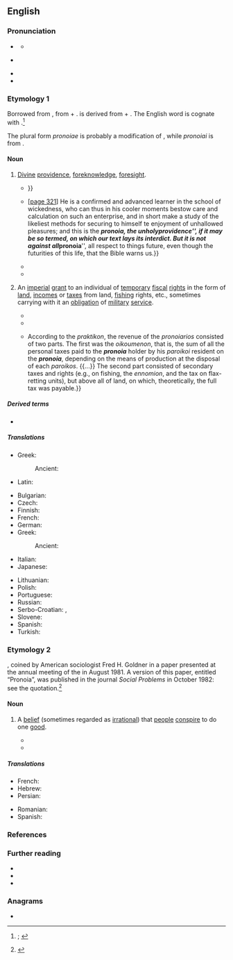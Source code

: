 ==English==
{{was wotd|2019|February|27}}

===Pronunciation===
* {{a|RP}} {{IPA|en|/pɹəʊˈnɔɪə/}}
** {{audio|en|LL-Q1860 (eng)-Vealhurl-pronoia.wav |Audio (UK)}}
* {{a|GA}} {{IPA|en|/pɹoʊˈnɔɪə/}}
* {{rhymes|en|ɔɪə|s=3}}
* {{hyphenation|en|pro|no|ia}}

===Etymology 1===
Borrowed from {{der|en|grc|πρόνοιᾰ||foreknowledge, foresight; providence; form of land grant}}, from {{m|grc|πρόνοος||careful, prudent}} + {{m|grc|-ῐᾰ|pos=''suffix forming nouns''}}. {{lang|grc|πρόνοος}} is derived from {{m|grc|προ-|pos=''prefix indicating a coming forth''}} + {{m|grc|νόος||the mind; act of the mind}}. The English word is cognate with {{cog|la|pronoea||providence}}.<ref>{{R:OED Online|pos=''n.{{sup|1}}''|noformat=yes|id=265174|date=June 2007|nodot=yes}}; {{R:Lexico}}</ref>

The plural form ''pronoiae'' is probably a modification of {{der|en|la|pronoeae}}, while ''pronoiai'' is from {{der|en|grc|πρόνοιαι}}.

====Noun====
{{en-noun|~|pronoiae|pronoiai|s}}

# {{lb|en|philosophy|theology}} [[divine#Adjective|Divine]] [[providence]], [[foreknowledge]], [[foresight]].
#* {{quote-book|en|author=Walter Raleigh|authorlink=Walter Raleigh|chapter=Of the Creation, and Preservation of the World|title=The Historie of the World. In Five Bookes.{{nb...|1 Intreating of the Beginning and First Ages of the Same, from the Creation unto Abraham. 2 Of the Times from the Birth of Abraham, to the Destruction of the Temple of Salomon. 3 From the Destruction of Jerusalem, to the Time of Philip of Macedon. 4 From the Reigne of Philip of Macedon, to the Establishing of that Kingdome, in the Race of Antigonus. 5 From the Settled Rule of Alexanders Successors in the East, untill the Romans (Prevailing over All) Made Conquest of Asia and Macedon.}}|location=London|publisher=Printed for [[w:Walter Burre|Walter Bvrre]]|year=1614|section=§&nbsp;XIII (Of Providence)|page=15|pageurl=https://books.google.com/books?id=JcZMAAAAcAAJ&pg=PA15|oclc=505085272|passage=Now Providence (which the ''Greekes'' call '''''Pronoia''''') is an intellectuall knowledge, both fore-ſeeing, caring for, and ordering all things, and doth not onely behold all paſt, all present, and all to come, but is the cauſe of their ſo being, which Preſcience (ſimply taken) is not: and therefore Providence by the Philoſophers (ſaith [[w:Augustine of Hippo|S. ''Auguſtine'']]) is divided into Memory, Knowledge, and Care: {{...}}}}
#* {{quote-book|en|author=Thomas Chalmers|authorlink=Thomas Chalmers|chapter=Lecture XCIV: Romans, xiii, 11–14|title=Lectures on the Epistle of Paul the Apostle to the Romans|series=The Works of Thomas Chalmers|seriesvolume=25|volume=IV|location=Glasgow|publisher=[[w:William Collins (publisher)|William Collins]],{{nb...|S. Frederick St.}}; London: Hamilton, Adams, & Co.|year=1836–1842|pages=320–321|pageurl=https://books.google.com/books?id=r7dDAAAAcAAJ&pg=PA321|oclc=606228745|passage=&#91;[https://books.google.com/books?id=r7dDAAAAcAAJ&pg=PA320 page 320]&#93; 'And make no provision for the flesh.' [Romans 13:14] 'Provision.' [''footnote'': {{lang|grc|Προνοια}}.] The word implies a forecasting of the mind; and the prohibition therefore is against all deliberation or devising of means or expedients for the gratification of our lusts. {{...}} &#91;[https://books.google.com/books?id=r7dDAAAAcAAJ&pg=PA321 page 321]&#93; He is a confirmed and advanced learner in the school of wickedness, who can thus in his cooler moments bestow care and calculation on such an enterprise, and in short make a study of the likeliest methods for securing to himself te enjoyment of unhallowed pleasures; and this is the '''''pronoia''''', the unholy ''providence'', if it may be so termed, on which our text lays its interdict. But it is not against all '''''pronoia''''', all respect to things future, even though the futurities of this life, that the Bible warns us.}}
#* {{quote-journal|en|author=E. E. Higbee|title=Art IV.—The Christian Conception of History.|editor=T. G. Apple|journal=The Mercersburg Review; an Organ for Christological, Historical and Positive Theology|location=Philadelphia, Pa.|publisher=[[w:Reformed Church in the United States|Reformed Church Publication Board]],{{nb...|54 N. Sixth Street}}|month=January|year=1869|volume=XVI|page=101|pageurl=https://books.google.com/books?id=mP0QAAAAIAAJ&pg=PA101|oclc=610823203|passage=The development of the Roman State, therefore, a world-process whose magnitude is truly wonderful, was not brought about as though a drifting mass of elements, by some outward force or inherent affinity became consolidated to revolve at random without any end or aim in that divine '''''pronoia''''' under which the ages move.}}
#* {{quote-book|en|author=F[rancis] E[dward] Peters|authorlink=Francis Edward Peters|chapter=prónoia: ''forethought'', ''providence''|title=Greek Philosophical Terms: A Historical Lexicon|location=New York, N.Y.|publisher={{w|New York University Press}}|year=1967|section=paragraph 1|page=164|pageurl=https://books.google.com/books?id=JepR6Mj9Hy8C&pg=PA164|oclc=802943168|passage=The earlier history of the concept of providence is to be seen in the emergence, from {{w|Diogenes}} to {{w|Aristotle}}, of a notion of an intelligent purpose (''telos'', q.v.) operating in the universe. In all of these thinker it is clearly associated with the intelligent God whose features begin to appear in the later {{w|Plato}} (see ''Laws'' 899 where the denial of '''''pronoia''''' is reckoned blasphemy) and in Aristotle. For the Stoics the immanent ''Logos'' governs all by ''nous and '''pronoia''''' (D.L. {{smallcaps|vii}}, 138; ''SVF'' {{smallcaps|i}}, 176).}}
# {{lb|en|historical|Byzantine Empire}} An [[imperial]] [[grant#Noun|grant]] to an individual of [[temporary]] [[fiscal]] [[right#Noun|rights]] in the form of [[land#Noun|land]], [[income]]s or [[tax#Noun|taxes]] from land, [[fishing#Noun|fishing]] rights, etc., sometimes carrying with it an [[obligation]] of [[military]] [[service#Noun|service]].
#* {{quote-book|en|author=Mark C. Bartusis|chapter=Smallholding and Pronoia Soldiers and Their Financing|editor={{w|Ruth Mazo Karras}}|title=The Late Byzantine Army: Arms and Society, 1204–1453|series=The Middle Ages Series|location=Philadelphia, Pa.|publisher={{w|University of Pennsylvania Press}}|year=1992|section=part 2 (The Army as Institution)|page=183|pageurl=https://books.google.com/books?id=rUs-hHd89xAC&pg=PA183|isbn=978-0-8122-1620-2|passage=Unlike fiefs, '''pronoiai''' were granted only by the emperor, and so they played no role in producing the subinfeudation and the hierarchical social and political structure characteristic of Western feudalism. '''Pronoia''' was a fiscal and administrative institution; the fief territorial and personal. The grant of a '''pronoia''' was primarily a grant of revenue expressed as a monetary sum (the posotes), not in terms of a quantity of property.}}
#* {{quote-book|en|author=John V[an] A[ntwerp] Fine, Jr.|authorlink=John Van Antwerp Fine Jr.|chapter=The Second Half of the Thirteenth Century|title=The Late Medieval Balkans: A Critical Survey from the Late Twelfth Century to the Ottoman Conquest|location=Ann Arbor, Mich.|publisher={{w|University of Michigan Press}}|year=1987|page=170|pageurl=https://books.google.com/books?id=LvVbRrH1QBgC&pg=PA170|isbn=978-0-472-10079-8|passage=By 1270 [[w:Michael VIII Palaiologos|Michael VIII]] had issued charters to two monasteries in eastern Thessaly near the Gulf of Volos (Makrinitisa and Neopetra), showing he had acquired that region. From these years imperial grants of '''pronoias''' and of tax exemptions to various notables of east Thessaly begin appearing. Thus probably in 1267/68 the Byzantines regained some or all of Thessaly's east coast.}}
#* {{quote-book|en|author=Nicolas Oikonomides|authorlink=Nicolas Oikonomides|author2=John Solman, transl.|chapter=The Role of the Byzantine State in the Economy|editor=[[w:Angeliki Laiou|Angeliki E. Laiou]]|title=The Economic History of Byzantium: From the Seventh through the Fifteenth Century|location=Washington, D.C.|publisher=[[w:Dumbarton Oaks|Dumbarton Oaks Research Library and Collection]]|year=2002|volume=3|section=part 5 (Economic Institutions and the State)|pages=1045–1046|pageurl=https://books.google.com/books?id=Igp8hxsHV_AC&pg=PA1045|isbn=978-0-88402-288-6|passage=The economic composition of the '''''pronoia''''' belonging to a heavy cavalryman in the fourteenth century, such as those who served in the ''mega allagion'' (regiment) of Thessalonike in the fourteenth century, is known to us from some of the ''praktika'' of '''''pronoia''''' holders that have survived. {{...}} According to the ''praktikon'', the revenue of the ''pronoiarios'' consisted of two parts. The first was the ''oikoumenon'', that is, the sum of all the personal taxes paid to the '''''pronoia''''' holder by his ''paroikoi'' resident on the '''''pronoia''''', depending on the means of production at the disposal of each ''paroikos''. {{...}} The second part consisted of secondary taxes and rights (e.g., on fishing, the ''ennomion'', and the tax on flax-retting units), but above all of land, on which, theoretically, the full tax was payable{{nb...}}.}}

=====Derived terms=====
* {{l|en|pronoiar||one granted a pronoia}}

=====Translations=====
{{trans-top-also|divine providence, foreknowledge, foresight|foreknowledge|providence}}
* Greek: {{t+|el|πρόνοια|f}}
*: Ancient: {{t|grc|πρόνοιᾰ|f}}
{{trans-mid}}
* Latin: {{t|la|pronoea|f}}
{{trans-bottom}}

{{trans-top|imperial grant}}
* Bulgarian: {{t|bg|прония}}
* Czech: {{t|cs|pronie}}
* Finnish: {{t|fi|pronoia}}
* French: {{t|fr|pronoia|f}}
* German: {{t|de|Pronoia}}
* Greek: {{t+|el|πρόνοια|f}}
*: Ancient: {{t|grc|πρόνοιᾰ|f}}
* Italian: {{t|it|pronoia|f}}
* Japanese: {{t|ja|プロノイア}}
{{trans-mid}}
* Lithuanian: {{t|lt|pronija}}
* Polish: {{t|pl|pronoja|f}}
* Portuguese: {{t|pt|pronoia|f}}
* Russian: {{t|ru|про́ния}}
* Serbo-Croatian: {{t+|sh|prȏnija|f}}, {{t|sh|пронија|f}}
* Slovene: {{t|sl|pronoja|f}}
* Spanish: {{t|es|pronoia|f}}
* Turkish: {{t|tr|pronoia}}
{{trans-bottom}}

===Etymology 2===
{{prefix|en|pro|paranoia|alt2=(para)noia}}, coined by American sociologist Fred H. Goldner in a paper presented at the annual meeting of the {{w|Society for the Study of Social Problems}} in August 1981. A version of this paper, entitled “Pronoia”, was published in the journal ''Social Problems'' in October 1982: see the quotation.<ref>{{R:OED Online|pos=''n.{{sup|2}}''|noformat=yes|id=265077|date=June 2007}}</ref>

====Noun====
{{en-noun|-}}

# {{lb|en|psychology}} A [[belief]] (sometimes regarded as [[irrational#Adjective|irrational]]) that [[person|people]] [[conspire]] to do one [[good]]. {{defdate|from 1981}}
#: {{antonyms|en|paranoia}}
#* {{quote-journal|en|author=Fred H. Goldner|title=Pronoia|journal={{w|Social Problems}}|location=Berkeley, Calif.|publisher=Published by the {{w|University of California Press}} for the {{w|Society for the Study of Social Problems}}|date=1 October 1982|volume=30|issue=1|section=abstract|page=82|doi=10.2307/800186|issn=0037-7791|oclc=1667861|passage='''Pronoia''' is the positive counterpart of paranoia. It is the delusion that others think well of one. Actions and the products of one's efforts are thought to be well received and praised by others. Mere acquaintances are thought to be close friends; politeness and the exchange of pleasantries are taken as expressions of deep attachment and the promise of future support. '''Pronoia''' appears to be rooted in the social complexity and cultural ambiguity of our lives: we have become increasingly dependent on the opinions of others based on uncertain criteria.}}
#* {{quote-book|en|author=Trudy Govier|authorlink=Trudy Govier|chapter={{w|Socrates}}, the Sting Ray of Athens|title=Socrates’ Children: Thinking and Knowing in the Western Tradition|location=Peterborough, Ont.; Orchard Park, N.Y.|publisher={{w|Broadview Press}}|year=1997|page=18|pageurl=https://books.google.com/books?id=5i_fBCYPoY4C&pg=PA18|isbn=978-1-55111-093-6|passage="'''Pronoia'''" is comparable to paranoia (which is commonly believed to be a mental disease), but is its emotional opposite. The paranoic thinks that everyone and everything are conspiring against him. So-called pronoids see reality as quite positive, and regard themselves as responsible for good things, which they are convinced are going to happen. If paranoia is a mental disorder, then '''pronoia''' is a mental disorder. So (apparently) happiness is a mental disorder.}}

=====Translations=====
{{trans-top|belief that people conspire to do one good}}
* French: {{t|fr|pronoïa|f}}
* Hebrew: {{t|he|פרונויה}}
* Persian: {{t|fa|پرونویا}}
{{trans-mid}}
* Romanian: {{t|ro|pronoia}}
* Spanish: {{t|es|pronoia|f}}
{{trans-bottom}}

===References===
<references />

===Further reading===
* {{pedia}}
* {{pedia|pronoia (psychology)}}
* {{pedia|pronoia (disambiguation)}}

===Anagrams===
* {{anagrams|en|a=ainoopr|pronaoi}}